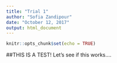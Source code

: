 ```yaml
---
title: "Trial 1"
author: "Sofia Zandipour"
date: "October 12, 2017"
output: html_document
---
```


```r
knitr::opts_chunk$set(echo = TRUE)

```

##THIS IS A TEST!
 Let's see if this works....
